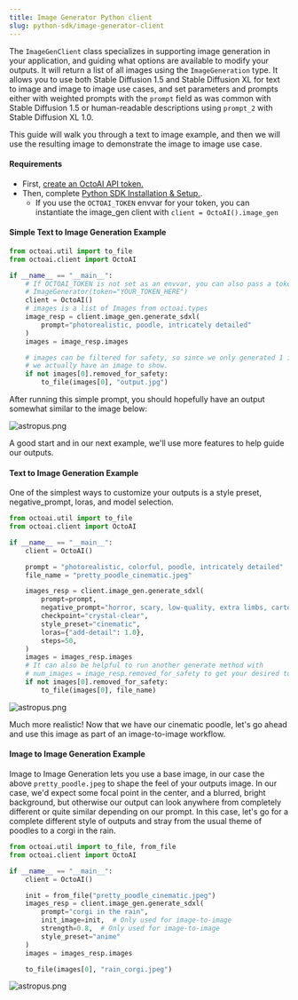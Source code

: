 ```yaml
---
title: Image Generator Python client
slug: python-sdk/image-generator-client
---
```


The `ImageGenClient` class specializes in supporting image generation in your application, and guiding what options are available to modify your outputs. It will return a list of all images using the `ImageGeneration` type. It allows you to use both Stable Diffusion 1.5 and Stable Diffusion XL for text to image and image to image use cases, and set parameters and prompts either with weighted prompts with the `prompt` field as was common with Stable Diffusion 1.5 or human-readable descriptions using `prompt_2` with Stable Diffusion XL 1.0.

This guide will walk you through a text to image example, and then we will use the resulting image to demonstrate the image to image use case.

#### Requirements

- First, [create an OctoAI API token.](/docs/getting-started/how-to-create-an-octoai-access-token)
- Then, complete [Python SDK Installation & Setup.](installation-and-setup).
  - If you use the `OCTOAI_TOKEN` envvar for your token, you can instantiate the image_gen client with `client = OctoAI().image_gen`

#### Simple Text to Image Generation Example

```Python Python
from octoai.util import to_file
from octoai.client import OctoAI

if __name__ == "__main__":
    # If OCTOAI_TOKEN is not set as an envvar, you can also pass a token to the client with:
    # ImageGenerator(token="YOUR_TOKEN_HERE")
    client = OctoAI()
    # images is a list of Images from octoai.types
    image_resp = client.image_gen.generate_sdxl(
        prompt="photorealistic, poodle, intricately detailed"
    )
    images = image_resp.images

    # images can be filtered for safety, so since we only generated 1 image by default, this verifies
    # we actually have an image to show.
    if not images[0].removed_for_safety:
        to_file(images[0], "output.jpg")
```

After running this simple prompt, you should hopefully have an output somewhat similar to the image below:

![astropus.png](https://www.datocms-assets.com/45680/1703719748-pretty-colorful-poodle.jpeg?max-w=2000&auto=compress)

A good start and in our next example, we'll use more features to help guide our outputs.

#### Text to Image Generation Example

One of the simplest ways to customize your outputs is a style preset, negative_prompt, loras, and model selection.

```Python Python
from octoai.util import to_file
from octoai.client import OctoAI

if __name__ == "__main__":
    client = OctoAI()

    prompt = "photorealistic, colorful, poodle, intricately detailed"
    file_name = "pretty_poodle_cinematic.jpeg"

    images_resp = client.image_gen.generate_sdxl(
        prompt=prompt,
        negative_prompt="horror, scary, low-quality, extra limbs, cartoon",
        checkpoint="crystal-clear",
        style_preset="cinematic",
        loras={"add-detail": 1.0},
        steps=50,
    )
    images = images_resp.images
    # It can also be helpful to run another generate method with
    # num_images = image_resp.removed_for_safety to get your desired total images
    if not images[0].removed_for_safety:
        to_file(images[0], file_name)

```

![astropus.png](https://www.datocms-assets.com/45680/1703719814-white-photo-realistic-poodle.jpeg?max-w=2000&auto=compress)

Much more realistic! Now that we have our cinematic poodle, let's go ahead and use this image as part of an image-to-image workflow.

#### Image to Image Generation Example

Image to Image Generation lets you use a base image, in our case the above `pretty_poodle.jpeg` to shape the feel of your outputs image. In our case, we'd expect some focal point in the center, and a blurred, bright background, but otherwise our output can look anywhere from completely different or quite similar depending on our prompt. In this case, let's go for a complete different style of outputs and stray from the usual theme of poodles to a corgi in the rain.

```Python Python
from octoai.util import to_file, from_file
from octoai.client import OctoAI

if __name__ == "__main__":
    client = OctoAI()

    init = from_file("pretty_poodle_cinematic.jpeg")
    images_resp = client.image_gen.generate_sdxl(
        prompt="corgi in the rain",
        init_image=init,  # Only used for image-to-image
        strength=0.8,  # Only used for image-to-image
        style_preset="anime"
    )
    images = images_resp.images

    to_file(images[0], "rain_corgi.jpeg")
```

![astropus.png](https://www.datocms-assets.com/45680/1703719904-ai-generated-rain_corgi.jpeg?max-w=2000&auto=compress)
